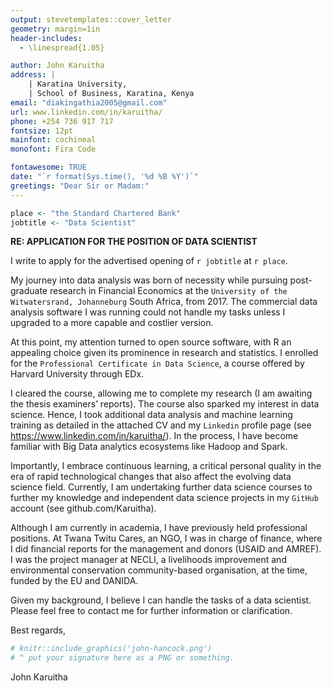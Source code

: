 ```yaml
---
output: stevetemplates::cover_letter
geometry: margin=1in
header-includes:
  - \linespread{1.05}

author: John Karuitha
address: |
    | Karatina University,
    | School of Business, Karatina, Kenya
email: "diakingathia2005@gmail.com"
url: www.linkedin.com/in/karuitha/
phone: +254 736 917 717
fontsize: 12pt
mainfont: cochineal
monofont: Fira Code

fontawesome: TRUE
date: "`r format(Sys.time(), '%d %B %Y')`"
greetings: "Dear Sir or Madam:"
---
```


```r


place <- "the Standard Chartered Bank"
jobtitle <- "Data Scientist"


```

**RE: APPLICATION FOR THE POSITION OF DATA SCIENTIST**

I write to apply for the advertised opening of `r jobtitle` at `r place`.

My journey into data analysis was born of necessity while pursuing post-graduate research in Financial Economics at the `University of the Witwatersrand, Johanneburg` South Africa, from 2017. The commercial data analysis software I was running could not handle my tasks unless I upgraded to a more capable and costlier version. 

At this point, my attention turned to open source software, with R an appealing choice given its prominence in research and statistics. I enrolled for the `Professional Certificate in Data Science`, a course offered by Harvard University through EDx. 

I cleared the course, allowing me to complete my research (I am awaiting the thesis examiners' reports). The course also sparked my interest in data science. Hence, I took additional data analysis and machine learning training as detailed in the attached CV and my `Linkedin` profile page (see <https://www.linkedin.com/in/karuitha/>). In the process, I have become familiar with Big Data analytics ecosystems like Hadoop and Spark. 

Importantly, I embrace continuous learning, a critical personal quality in the era of rapid technological changes that also affect the evolving data science field. Currently, I am undertaking further data science courses to further my knowledge and independent data science projects in my `GitHub` account (see github.com/Karuitha). 

Although I am currently in academia, I have previously held professional positions. At Twana Twitu Cares, an NGO, I was in charge of finance, where I did financial reports for the management and donors (USAID and AMREF). I was the project manager at NECLI, a livelihoods improvement and environmental conservation community-based organisation, at the time, funded by the EU and DANIDA. 

Given my background, I believe I can handle the tasks of a data scientist. Please feel free to contact me for further information or clarification.


Best regards,

```r
# knitr::include_graphics('john-hancock.png')
# ^ put your signature here as a PNG or something.
```

John Karuitha

